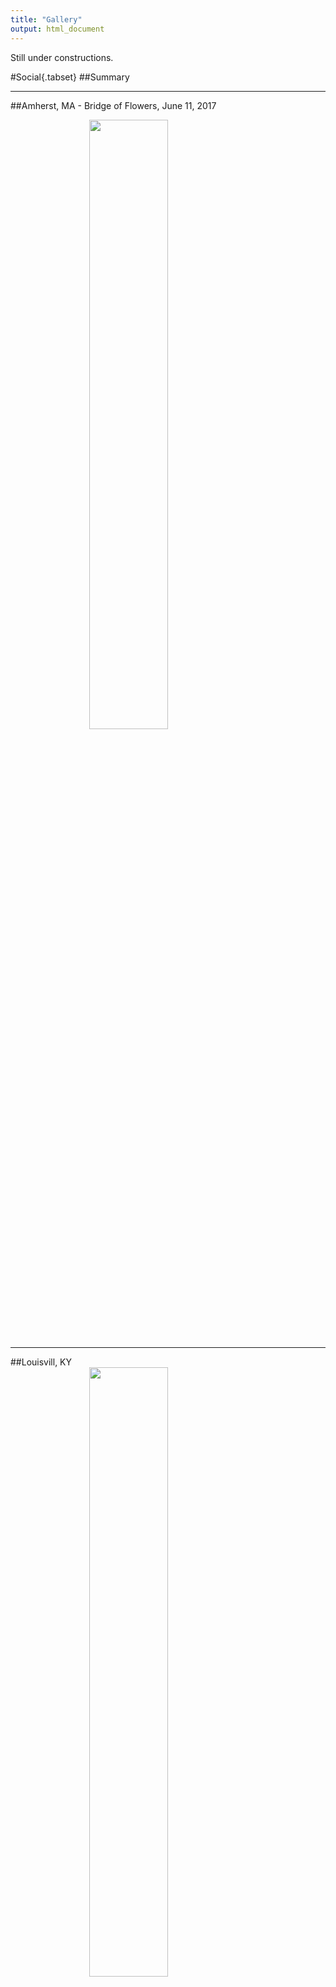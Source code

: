 ```yaml
---
title: "Gallery"
output: html_document
---
```

<style>
h1 {font-style: italic;}
@media screen and (min-width:800px) {
  img {display: block; margin-left: auto; margin-right: auto; width: 50%;}
}
@media screen and (max-width:799px) {
  img {display: block;}
}
</style>

<div id="backhome"><a href="index.html"><i class="fa fa-home" aria-hidden="true"></i></a></div>

Still under constructions.

#Social{.tabset}
##Summary

---

##Amherst, MA
- Bridge of Flowers, June 11, 2017

![](Gallery/UMass_Bridge_of_Flowers.jpg)

---

##Louisvill, KY
![](Gallery/Louisville_Kentucky.jpg)

---

##Cypress, CA

---

##Ithaca, NY

---


#Cooking{.tabset}
##Chinese Cuisine

---

#Photography

---

#Sports